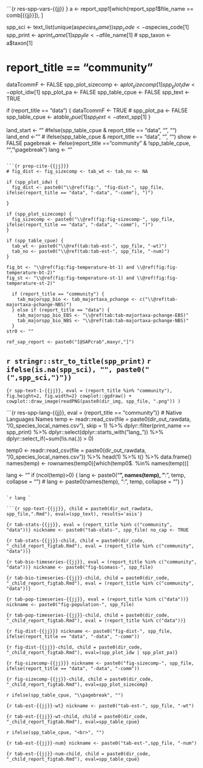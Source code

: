 

```{r res-spp-vars-{{jj}} }
a <- report_spp1[which(report_spp1$file_name == comb[{{jj}}]), ]

spp_sci <- text_list(unique(a$species_name))
spp_code <- a$species_code[1]
spp_print <- a$print_name[1]
spp_file <- a$file_name[1]
# spp_taxon <- a$taxon[1]

# report_title == "community"
dataTcommF <- FALSE
spp_plot_sizecomp <- a$plot_sizecomp[1]
spp_plot_idw <- a$plot_idw[1]
spp_plot_pa <- FALSE
spp_table_cpue <- FALSE
spp_text <- TRUE

if (report_title == "data") {
  dataTcommF <- TRUE
  # spp_plot_pa <- FALSE
  spp_table_cpue <- a$table_cpue[1]
  spp_text <- a$text_spp[1]
}

land_start <- "" #felse(spp_table_cpue & report_title == "data", "<!---BLOCK_LANDSCAPE_START--->", "")
land_end <- "" # ifelse(spp_table_cpue & report_title == "data", "<!---BLOCK_LANDSCAPE_STOP--->", "")
show <- FALSE
pagebreak <- ifelse(report_title == "community" & !spp_table_cpue, "", "\\pagebreak")
lang <- ""
```

```{r prep-cite-{{jj}}}
# fig_dist <- fig_sizecomp <- tab_wt <- tab_no <- NA

if (spp_plot_idw) {
  fig_dist <- paste0("\\@ref(fig:", "fig-dist-", spp_file, ifelse(report_title == "data", "-data", "-comm"), ")")

}

if (spp_plot_sizecomp) {
  fig_sizecomp <- paste0("\\@ref(fig:fig-sizecomp-", spp_file, ifelse(report_title == "data", "-data", "-comm"), ")")
} 

if (spp_table_cpue) {
  tab_wt <- paste0("\\@ref(tab:tab-est-", spp_file, "-wt)")
  tab_no <- paste0("\\@ref(tab:tab-est-", spp_file, "-num)")
}

fig_bt <- "\\@ref(fig:fig-temperature-bt-1) and \\@ref(fig:fig-temperature-bt-2)"
fig_st <- "\\@ref(fig:fig-temperature-st-1) and \\@ref(fig:fig-temperature-st-2)"

  if (report_title == "community") {
    tab_majorspp_bio <- tab_majortaxa_pchange <- c("\\@ref(tab-majortaxa-pchange-NBS)")
  } else if (report_title == "data") {
    tab_majorspp_bio_EBS <- "\\@ref(tab:tab-majortaxa-pchange-EBS)"
    tab_majorspp_bio_NBS <- "\\@ref(tab:tab-majortaxa-pchange-NBS)"
  }
str0 <- ""

ref_sap_report <- paste0("[@SAPcrab",maxyr,"]")
```

## `r stringr::str_to_title(spp_print)` `r ifelse(is.na(spp_sci), "", paste0("(",spp_sci,")")) `

```{r spp-text-1-{{jj}}, eval = (report_title %in% "community"), fig.height=2, fig.width=2}
cowplot::ggdraw() +
  cowplot::draw_image(readPNG(paste0(dir_img, spp_file, ".png")) )
```

```{r res-spp-lang-{{jj}}, eval = (report_title == "community")}
# Native Languages Names 
temp <- readr::read_csv(file = paste0(dir_out_rawdata, "/0_species_local_names.csv"), skip = 1) %>%
  dplyr::filter(print_name == spp_print) %>%
  dplyr::select(dplyr::starts_with("lang_")) %>%
  dplyr::select_if(~sum(!is.na(.)) > 0)

temp0 <- readr::read_csv(file = paste0(dir_out_rawdata, "/0_species_local_names.csv")) %>%
  head(1) %>%
  t() %>%
  data.frame()
names(temp) <- rownames(temp0)[which(temp0$. %in% names(temp))]

  lang <- ""
if (ncol(temp)>0) {
  lang <- paste0("**", names(temp), "**: ", temp, collapse = "\n\n")
  # lang <- paste0(names(temp), ": ", temp, collapse = "\n\n")
}
```

`r lang `

```{r spp-text-{{jj}}, child = paste0(dir_out_rawdata, spp_file,".Rmd"), eval=(spp_text), results='asis'}
```

<!-- `r ifelse(spp_text & (report_title == "community"), "<br>", "") ` -->

```{r tab-stats-{{jj}}, eval = (report_title %in% c("community", "data"))}
nickname <- paste0("tab-stats-", spp_file)
no_cap <- TRUE
```

```{r tab-stats-{{jj}}-child, child = paste0(dir_code, "_child_report_figtab.Rmd"), eval = (report_title %in% c("community", "data"))}
```

```{r tab-bio-timeseries-{{jj}}, eval = (report_title %in% c("community", "data"))}
nickname <- paste0("fig-biomass-", spp_file)
```

```{r tab-bio-timeseries-{{jj}}-child, child = paste0(dir_code, "_child_report_figtab.Rmd"), eval = (report_title %in% c("community", "data"))}
```

```{r tab-pop-timeseries-{{jj}}, eval = (report_title %in% c("data"))}
nickname <- paste0("fig-population-", spp_file)
```

```{r tab-pop-timeseries-{{jj}}-child, child = paste0(dir_code, "_child_report_figtab.Rmd"), eval = (report_title %in% c("data"))}
```



```{r fig-dist-{{jj}}}
nickname <- paste0("fig-dist-", spp_file, ifelse(report_title == "data", "-data", "-comm"))
```

```{r fig-dist-{{jj}}-child, child = paste0(dir_code, "_child_report_figtab.Rmd"), eval=(spp_plot_idw | spp_plot_pa)}
```

```{r fig-sizecomp-{{jj}}}
nickname <- paste0("fig-sizecomp-", spp_file, ifelse(report_title == "data", "-data", "-comm"))
```

```{r fig-sizecomp-{{jj}}-child, child = paste0(dir_code, "_child_report_figtab.Rmd"), eval=spp_plot_sizecomp}
```

<!-- `r land_start ` -->

`r ifelse(spp_table_cpue, "\\pagebreak", "")`

```{r tab-est-{{jj}}-wt}
nickname <- paste0("tab-est-", spp_file, "-wt")
```

```{r tab-est-{{jj}}-wt-child, child = paste0(dir_code, "_child_report_figtab.Rmd"), eval=spp_table_cpue}
```

`r ifelse(spp_table_cpue, "<br>", "")`

```{r tab-est-{{jj}}-num}
nickname <- paste0("tab-est-",spp_file, "-num")
```

```{r tab-est-{{jj}}-num-child, child = paste0(dir_code, "_child_report_figtab.Rmd"), eval=spp_table_cpue}
```

\pagebreak

<!-- `r land_end ` -->

